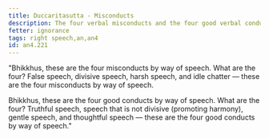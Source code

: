 ```yaml
---
title: Duccaritasutta - Misconducts
description: The four verbal misconducts and the four good verbal conducts.
fetter: ignorance
tags: right speech,an,an4
id: an4.221
---
```


"Bhikkhus, these are the four misconducts by way of speech. What are the four? False speech, divisive speech, harsh speech, and idle chatter — these are the four misconducts by way of speech.

Bhikkhus, these are the four good conducts by way of speech. What are the four? Truthful speech, speech that is not divisive (promoting harmony), gentle speech, and thoughtful speech — these are the four good conducts by way of speech."